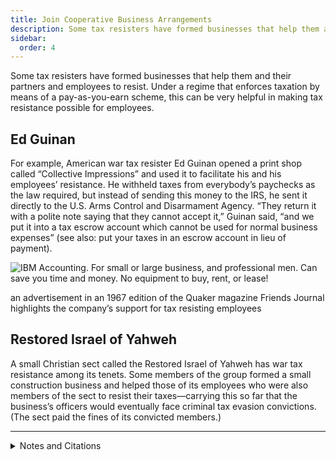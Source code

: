 ```yaml
---
title: Join Cooperative Business Arrangements
description: Some tax resisters have formed businesses that help them and their partners and employees to resist.
sidebar:
  order: 4
---
```


Some tax resisters have formed businesses that help them and their partners and employees to resist.
Under a regime that enforces taxation by means of a pay-as-you-earn scheme, this can be very helpful in making tax resistance possible for employees.

## <Badge text="Example" size="medium" /> Ed Guinan

For example, American war tax resister Ed Guinan opened a print shop called “Collective Impressions” and used it to facilitate his and his employees’ resistance.
He withheld taxes from everybody’s paychecks as the law required, but instead of sending this money to the IRS, he sent it directly to the U.S. Arms Control and Disarmament Agency.
“They return it with a polite note saying that they cannot accept it,” Guinan said, “and we put it into a tax escrow account which cannot be used for normal business expenses” (see also: put your taxes in an escrow account in lieu of payment).

![IBM Accounting. For small or large business, and professional men. Can save you time and money. No equipment to buy, rent, or lease!](../../../assets/southern-ca-business-service.gif)
<figcaption>an advertisement in an 1967 edition of the Quaker magazine Friends Journal highlights the company’s support for tax resisting employees</figcaption>

## <Badge text="Example" size="medium" /> Restored Israel of Yahweh

A small Christian sect called the Restored Israel of Yahweh has war tax resistance among its tenets.
Some members of the group formed a small construction business and helped those of its employees who were also members of the sect to resist their taxes—carrying this so far that the business’s officers would eventually face criminal tax evasion convictions.
(The sect paid the fines of its convicted members.)

<hr />

<details>
<summary>Notes and Citations</summary>

* Browning, Frank “Tax Revolt!” <i>Inquiry</i> 2 April 1979
* Goldberger, Peter “Resentencing of Restored Israel of Yahweh defendants” wtr-s email list, 24 March 2008

</details>
